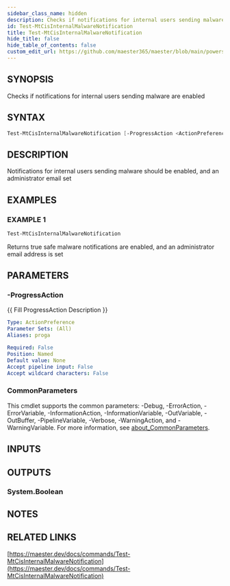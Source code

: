 ```yaml
---
sidebar_class_name: hidden
description: Checks if notifications for internal users sending malware are enabled
id: Test-MtCisInternalMalwareNotification
title: Test-MtCisInternalMalwareNotification
hide_title: false
hide_table_of_contents: false
custom_edit_url: https://github.com/maester365/maester/blob/main/powershell/public/Test-MtCisInternalMalwareNotification.ps1
---
```


## SYNOPSIS

Checks if notifications for internal users sending malware are enabled

## SYNTAX

```powershell
Test-MtCisInternalMalwareNotification [-ProgressAction <ActionPreference>] [<CommonParameters>]
```

## DESCRIPTION

Notifications for internal users sending malware should be enabled, and an administrator email set

## EXAMPLES

### EXAMPLE 1

```powershell
Test-MtCisInternalMalwareNotification
```

Returns true safe malware notifications are enabled, and an administrator email address is set

## PARAMETERS

### -ProgressAction

\{\{ Fill ProgressAction Description \}\}

```yaml
Type: ActionPreference
Parameter Sets: (All)
Aliases: proga

Required: False
Position: Named
Default value: None
Accept pipeline input: False
Accept wildcard characters: False
```

### CommonParameters

This cmdlet supports the common parameters: -Debug, -ErrorAction, -ErrorVariable, -InformationAction, -InformationVariable, -OutVariable, -OutBuffer, -PipelineVariable, -Verbose, -WarningAction, and -WarningVariable. For more information, see [about_CommonParameters](http://go.microsoft.com/fwlink/?LinkID=113216).

## INPUTS

## OUTPUTS

### System.Boolean

## NOTES

## RELATED LINKS

[https://maester.dev/docs/commands/Test-MtCisInternalMalwareNotification](https://maester.dev/docs/commands/Test-MtCisInternalMalwareNotification)
